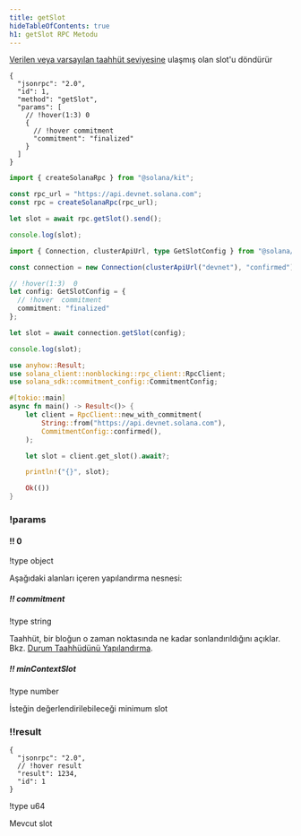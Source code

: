 ```yaml
---
title: getSlot
hideTableOfContents: true
h1: getSlot RPC Metodu
---
```


[Verilen veya varsayılan taahhüt seviyesine](/docs/rpc/#configuring-state-commitment)
ulaşmış olan slot'u döndürür

<APIMethod>

```jsonc !!request curl
{
  "jsonrpc": "2.0",
  "id": 1,
  "method": "getSlot",
  "params": [
    // !hover(1:3) 0
    {
      // !hover commitment
      "commitment": "finalized"
    }
  ]
}
```

```ts !!request title="Kit"
import { createSolanaRpc } from "@solana/kit";

const rpc_url = "https://api.devnet.solana.com";
const rpc = createSolanaRpc(rpc_url);

let slot = await rpc.getSlot().send();

console.log(slot);
```

```ts !!request title="web3.js"
import { Connection, clusterApiUrl, type GetSlotConfig } from "@solana/web3.js";

const connection = new Connection(clusterApiUrl("devnet"), "confirmed");

// !hover(1:3)  0
let config: GetSlotConfig = {
  // !hover  commitment
  commitment: "finalized"
};

let slot = await connection.getSlot(config);

console.log(slot);
```

```rs !!request title="Rust"
use anyhow::Result;
use solana_client::nonblocking::rpc_client::RpcClient;
use solana_sdk::commitment_config::CommitmentConfig;

#[tokio::main]
async fn main() -> Result<()> {
    let client = RpcClient::new_with_commitment(
        String::from("https://api.devnet.solana.com"),
        CommitmentConfig::confirmed(),
    );

    let slot = client.get_slot().await?;

    println!("{}", slot);

    Ok(())
}
```

### !params

#### !! 0

!type object

Aşağıdaki alanları içeren yapılandırma nesnesi:

##### !! commitment

!type string

Taahhüt, bir bloğun o zaman noktasında ne kadar sonlandırıldığını açıklar. Bkz.
[Durum Taahhüdünü Yapılandırma](/docs/rpc#configuring-state-commitment).

##### !! minContextSlot

!type number

İsteğin değerlendirilebileceği minimum slot

### !!result

```jsonc !response
{
  "jsonrpc": "2.0",
  // !hover result
  "result": 1234,
  "id": 1
}
```

!type u64

Mevcut slot

</APIMethod>
